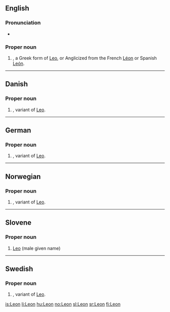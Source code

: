 {{also|leon|león|León|Léon}}
==English==

===Pronunciation===
* {{audio|en-us-leon.ogg|Audio (US)}}

===Proper noun===
{{en-proper noun}}

# {{given name|male|from=Latin}}, a Greek form of [[Leo]], or Anglicized from the French [[Léon]] or Spanish [[León]].

----

==Danish==

===Proper noun===
{{infl|da|proper noun}}

# {{given name|male|lang=da}}, variant of [[Leo]].

----

==German==

===Proper noun===
{{infl|de|proper noun}}

# {{given name|male|lang=de}}, variant of [[Leo]].

----

==Norwegian==

===Proper noun===
{{infl|no|proper noun}}

# {{given name|male|lang=no}}, variant of [[Leo]].

----

==Slovene==

===Proper noun===
{{infl|sl|proper noun}}

# [[Leo]] (male given name)

{{tbot entry|Slovene|Leo|2009|May|sl}}

----

==Swedish==

===Proper noun===
{{infl|sv|proper noun}}

# {{given name|male|lang=sv}}, variant of [[Leo]].

[[is:Leon]]
[[li:Leon]]
[[hu:Leon]]
[[no:Leon]]
[[sl:Leon]]
[[sr:Leon]]
[[fi:Leon]]